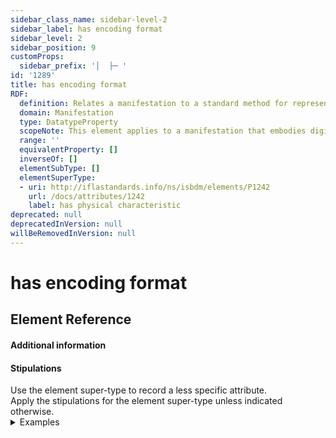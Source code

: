 ```yaml
---
sidebar_class_name: sidebar-level-2
sidebar_label: has encoding format
sidebar_level: 2
sidebar_position: 9
customProps:
  sidebar_prefix: '│  ├─ '
id: '1289'
title: has encoding format
RDF:
  definition: Relates a manifestation to a standard method for representing content that is embodied in a digital file.
  domain: Manifestation
  type: DatatypeProperty
  scopeNote: This element applies to a manifestation that embodies digital content in an audio disc, audiocassette, audiotape reel, computer card, computer chip cartridge, computer disc, computer disc cartridge, computer tape cartridge, computer tape cassette, computer tape reel, online resource, soundtrack reel, video cartridge, videocassette, videodisc, or videotape reel.
  range: ''
  equivalentProperty: []
  inverseOf: []
  elementSubType: []
  elementSuperType:
  - uri: http://iflastandards.info/ns/isbdm/elements/P1242
    url: /docs/attributes/1242
    label: has physical characteristic
deprecated: null
deprecatedInVersion: null
willBeRemovedInVersion: null
---
```

# has encoding format

## Element Reference
<ElementReference frontMatter={frontMatter} />

#### Additional information

#### Stipulations

<div className="stip">
  Use the element super-type to record a less specific attribute.
</div>

<div className="stip">
  Apply the stipulations for the element super-type unless indicated otherwise.
  
  <details>
  <summary>Examples</summary>
  
  | Property | Value |
  |:---------|:------|
  | has encoding format | "plain text format" |
  
  *[Full example: <InLink href="/docs/fullex/fx046">Emma (1994; Project Gutenberg; online resource; plain text format)</InLink>.]*
  <hr />
  
  | Property | Value |
  |:---------|:------|
  | has encoding format | "PDF" |
  
  *[Full example: <InLink href="/docs/fullex/fx070">CD-S303 owner's manual (2021; Yamaha Corporation; online resource)</InLink>.]*
  </details>
</div>

